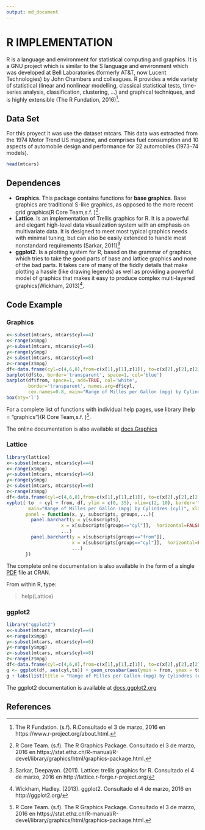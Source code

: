 ```yaml
---
output: md_document
---
```


# R IMPLEMENTATION

R is a language and environment for statistical computing and graphics. It is a GNU project which is similar to the S language and environment which was developed at Bell Laboratories (formerly AT&T, now Lucent Technologies) by John Chambers and colleagues. 
R provides a wide variety of statistical (linear and nonlinear modelling, classical statistical tests, time-series analysis, classification, clustering, …) and graphical techniques, and is highly extensible (The R Fundation, 2016)[^1].


## Data Set

For this proyect it was use the dataset mtcars. This data was extracted from the 1974 Motor Trend US magazine, and comprises fuel consumption and 10 aspects of automobile design and performance for 32 automobiles (1973–74 models).

```r
head(mtcars)

```


## Dependences

* **Graphics**. This package contains functions for **base graphics**. Base graphics are traditional S-like graphics, as opposed to the more recent grid graphics(R Core Team,s.f. )[^2]. 
* **Lattice**. Is an implementation of Trellis graphics for R. It is a powerful and elegant high-level data visualization system with an emphasis on multivariate data. It is designed to meet most typical graphics needs with minimal tuning, but can also be easily extended to handle most nonstandard requirements (Sarkar, 2011)[^3]
* **ggplot2**.  Is a plotting system for R, based on the grammar of graphics, which tries to take the good parts of base and lattice graphics and none of the bad parts. It takes care of many of the fiddly details that make plotting a hassle (like drawing legends) as well as providing a powerful model of graphics that makes it easy to produce complex multi-layered graphics(Wickham, 2013)[^4].


## Code Example


### Graphics

```r
x<-subset(mtcars, mtcars$cyl==4)
x<-range(x$mpg)
y<-subset(mtcars, mtcars$cyl==6)
y<-range(y$mpg)
z<-subset(mtcars, mtcars$cyl==8)
z<-range(z$mpg)
df<-data.frame(cyl=c(4,6,8),from=c(x[1],y[1],z[1]), to=c(x[2],y[2],z[2]))
barplot(df$to, border='transparent', space=1, col='blue')
barplot(df$from, space=1, add=TRUE, col='white', 
        border='transparent', names.arg=df$cyl, 
        cex.names=0.8, main="Range of Milles per Gallon (mpg) by Cylindres (cyl)", xlab="Milles Per Gallon", ylab="Cylindres")
box(bty='l')

```

For a complete list of functions with individual help pages, use library (help = "graphics")(R Core Team,s.f. )[^2]. 

The online documentation is also available at [docs.Graphics](https://stat.ethz.ch/R-manual/R-devel/library/graphics/html/00Index.html)


### Lattice

```r
library(lattice)
x<-subset(mtcars, mtcars$cyl==4)
x<-range(x$mpg)
y<-subset(mtcars, mtcars$cyl==6)
y<-range(y$mpg)
z<-subset(mtcars, mtcars$cyl==8)
z<-range(z$mpg)
df<-data.frame(cyl=c(4,6,8),from=c(x[1],y[1],z[1]), to=c(x[2],y[2],z[2]))
xyplot( to  ~ cyl + from, df, ylim = c(0, 35), xlim=c(2, 10), border='transparent', 
        main="Range of Milles per Gallon (mpg) by Cylindres (cyl)", xlab="Milles Per Galllon",ylab="Cylindres",
       panel = function(x, y, subscripts, groups,...){
         panel.barchart(y = y[subscripts], 
                    x = x[subscripts[groups=="cyl"]],  horizontal=FALSE, col="blue",box.width=1,
                    ...)
         panel.barchart(y = x[subscripts[groups=="from"]], 
                        x = x[subscripts[groups=="cyl"]],  horizontal=FALSE, col = "white", box.width=1,
                        ...)
       })

```

The complete online documentation is also available in the form of a single [PDF](https://cran.r-project.org/web/packages/lattice/lattice.pdf) file at CRAN. 

From within R, type:

> help(Lattice)


### ggplot2

```r
library("ggplot2")
x<-subset(mtcars, mtcars$cyl==4)
x<-range(x$mpg)
y<-subset(mtcars, mtcars$cyl==6)
y<-range(y$mpg)
z<-subset(mtcars, mtcars$cyl==8)
z<-range(z$mpg)
df<-data.frame(cyl=c(4,6,8),from=c(x[1],y[1],z[1]), to=c(x[2],y[2],z[2]))
g <- ggplot(df, aes(cyl,to)) + geom_crossbar(aes(ymin = from, ymax = to), width = 0.8, fill="blue")
g + labs(list(title = "Range of Milles per Gallon (mpg) by Cylindres (cyl)",  x="Cylindres", y="Miles per Gallon"))

```

The ggplot2 documentation is available at [docs.ggplot2.org](http://docs.ggplot2.org/current/)


## References

[^1]: The R Fundation. (s.f). R.Consultado el 3 de marzo, 2016 en https://www.r-project.org/about.html.
[^2]: R Core Team. (s.f). The R Graphics Package. Consultado el 3 de marzo, 2016 en https://stat.ethz.ch/R-manual/R-devel/library/graphics/html/graphics-package.html.
[^3]: Sarkar, Deepayan. (2011). Lattice: trellis graphics for R. Consultado el 4 de marzo, 2016 en http://lattice.r-forge.r-project.org/
[^4]: Wickham, Hadley. (2013). ggplot2. Consultado el 4 de marzo, 2016 en http://ggplot2.org/
